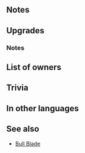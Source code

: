 {{Weapon Infobox
|tagid=SID_黒豹の槍
|weaponType=Lance
|might=16
|range=1
|effect=During combat, boosts unit's Atk/Def by number of allies within 2 spaces × 2. (Maximum bonus of +6 to each stat.)
|cost=400
|exclusive=1
|required=-
|userVersion1=Weapon
|userVersion2=Gleam
|statModifiers=0,16,0,0,0
|refinePaths=default
|refineSP=400
|refineMedals=500
|refineDews=200
|effectSkill1=If cavalry allies within 2 spaces use sword, lance, or axe and unit initiates combat, unit attacks twice.
|iconSkill1=Consecutive Attack RG W.png
|tagidExtraSkill1=連
|properties=
}}
==Notes==
{{Combat boosts}}
==Upgrades==
{{Weapon Upgrade List}}
===Notes===
{{IfUnitInitiates}}
{{Brave weapon interaction}}
==List of owners==
{{Skill Hero List}}
==Trivia==
{{Rsn|連撃R赤緑|Consecutive Attacks R Red Green}}
==In other languages==
{{OtherLanguages
|japanese=黒豹の槍
|german=Pantherlanze
|spanishEU=Lanza Pantera
|spanishLA=Lanza Pantera
|french=Lance de l'écu
|italian=Lancia panterina
|chineseTW=黑豹之槍
|portuguese=Lança onça
}}
==See also==
* [[Bull Blade]]
{{Weapons Navbox}}